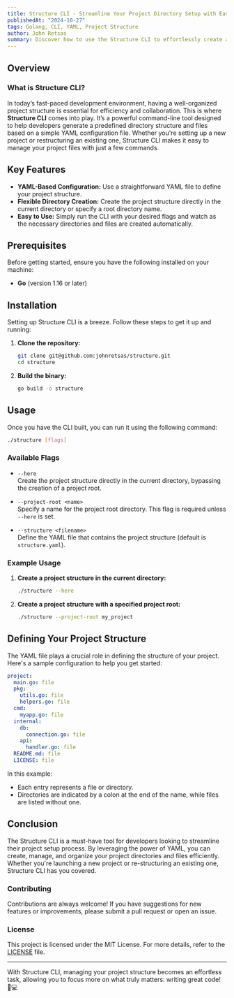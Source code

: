 ```yaml
---
title: Structure CLI - Streamline Your Project Directory Setup with Ease
publishedAt: "2024-10-27"
tags: Golang, CLI, YAML, Project Structure
author: John Retsas
summary: Discover how to use the Structure CLI to effortlessly create and manage your project directory structures using a simple YAML configuration file.
---
```


## Overview

### What is Structure CLI?

In today’s fast-paced development environment, having a well-organized project structure is essential for efficiency and collaboration. This is where **Structure CLI** comes into play. It’s a powerful command-line tool designed to help developers generate a predefined directory structure and files based on a simple YAML configuration file. Whether you're setting up a new project or restructuring an existing one, Structure CLI makes it easy to manage your project files with just a few commands.

## Key Features

- **YAML-Based Configuration:** Use a straightforward YAML file to define your project structure.
- **Flexible Directory Creation:** Create the project structure directly in the current directory or specify a root directory name.
- **Easy to Use:** Simply run the CLI with your desired flags and watch as the necessary directories and files are created automatically.

## Prerequisites

Before getting started, ensure you have the following installed on your machine:

- **Go** (version 1.16 or later)

## Installation

Setting up Structure CLI is a breeze. Follow these steps to get it up and running:

1. **Clone the repository:**

   ```bash
   git clone git@github.com:johnretsas/structure.git
   cd structure
   ```

2. **Build the binary:**

   ```bash
   go build -o structure
   ```

## Usage

Once you have the CLI built, you can run it using the following command:

```bash
./structure [flags]
```

### Available Flags

- `--here`  
  Create the project structure directly in the current directory, bypassing the creation of a project root.

- `--project-root <name>`  
  Specify a name for the project root directory. This flag is required unless `--here` is set.

- `--structure <filename>`  
  Define the YAML file that contains the project structure (default is `structure.yaml`).

### Example Usage

1. **Create a project structure in the current directory:**

   ```bash
   ./structure --here
   ```

2. **Create a project structure with a specified project root:**

   ```bash
   ./structure --project-root my_project
   ```

## Defining Your Project Structure

The YAML file plays a crucial role in defining the structure of your project. Here's a sample configuration to help you get started:

```yaml
project:
  main.go: file
  pkg:
    utils.go: file
    helpers.go: file
  cmd:
    myapp.go: file
  internal:
    db:
      connection.go: file
    api:
      handler.go: file
  README.md: file
  LICENSE: file
```

In this example:
- Each entry represents a file or directory.
- Directories are indicated by a colon at the end of the name, while files are listed without one.

## Conclusion

The Structure CLI is a must-have tool for developers looking to streamline their project setup process. By leveraging the power of YAML, you can create, manage, and organize your project directories and files efficiently. Whether you're launching a new project or re-structuring an existing one, Structure CLI has you covered.

### Contributing

Contributions are always welcome! If you have suggestions for new features or improvements, please submit a pull request or open an issue.

### License

This project is licensed under the MIT License. For more details, refer to the [LICENSE](LICENSE) file.

<hr />

With Structure CLI, managing your project structure becomes an effortless task, allowing you to focus more on what truly matters: writing great code! 
<br />
🚀💻